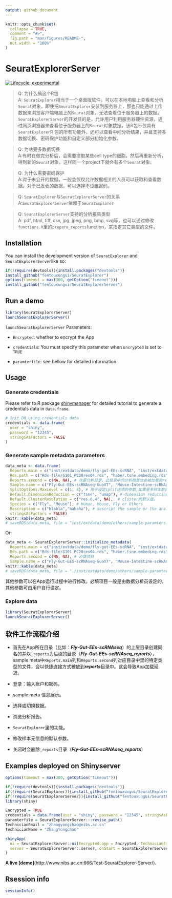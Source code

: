```yaml
---
output: github_document
---
```


<!-- README.md is generated from README.Rmd. Please edit that file -->

```r
knitr::opts_chunk$set(
  collapse = TRUE,
  comment = "#>",
  fig.path = "man/figures/README-",
  out.width = "100%"
)
```

# SeuratExplorerServer

<!-- badges: start -->
[![Lifecycle: experimental](https://img.shields.io/badge/lifecycle-experimental-orange.svg)](https://lifecycle.r-lib.org/articles/stages.html#experimental)
<!-- badges: end -->

> Q: 为什么搞这个R包<br/>
A: ``SeuratExplorer``相当于一个桌面版软件，可以在本地电脑上查看和分析``Seurat``对象，即使把``SeuratExplorer``安装到服务器上，那也只能通过上传数据来浏览客户端电脑上的``Seurat``对象，无法查看位于服务器上的数据。``SeuratExplorerServer``的开发目的是，允许用户利用服务器硬件资源，通过网页浏览器来查看位于服务器上的``Seurat``对象数据，该R包不仅具有``SeuratExplorer``R 包的所有功能外，还可以查看中间分析结果，并且支持多数据切换、密码保护功能和自定义部分初始化参数。

> Q: 为啥要多数据切换<br/>
A:有时在做完分析后，会需要提取某些cell type的细胞，然后再重新分析，得到新的``Seurat``对象，这样同一个project下就会有多个``Seurat``对象。

> Q: 为什么需要密码保护<br/>
A:对于未公开的数据，一般会仅仅允许数据相关的人员可以获取和查看数据。对于已发表的数据，可以选择不设置密码。

> Q: ``SeuratExplorer``与``SeuratExplorerServer``的关系<br/>
A:``SeuratExplorerServer``依赖于``SeuratExplorer``

> Q: ``SeuratExplorerServer``支持的分析报告类型<br/>
A: pdf, html, tiff, csv, jpg, jpeg, png, bmp, svg等，也可以通过修改``functions.R``里的``prepare_reports``function，来指定其它类型的文件。


## Installation

You can install the development version of ``SeuratExplorer`` and ``SeuratExplorerServer``like so:

```r
if(!require(devtools)){install.packages("devtools")}
install_github("fentouxungui/SeuratExplorer")
options(timeout = max(300, getOption("timeout")))
install_github("fentouxungui/SeuratExplorerServer")
```

## Run a demo

```r
library(SeuratExplorerServer)
launchSeuratExplorerServer()
```

```launchSeuratExplorerServer``` Parameters:

- ``Encrypted``: whether to encrypt the App

- ``credentials``: You must specify this parameter when ``Encrypted`` is set to ``TRUE``

- ``paramterfile``: see bellow for detailed information

## Usage

### Generate credentials

Please refer to R package [shinymanager](https://github.com/datastorm-open/shinymanager) for detailed tutorial to generate a credentials data in ``data.frame``.

```r
# Init DB using credentials data
credentials <- data.frame(
  user = "shiny",
  password = "12345",
  stringsAsFactors = FALSE
)
```

### Generate sample metadata parameters

```r
data_meta <- data.frame(
  Reports.main = c("inst/extdata/demo/fly-gut-EEs-scRNA", "inst/extdata/demo/mouse-gut-haber"), # 主分析目录, Rds文件位于此目录中，并且所有位于该目录下的指定文件也会被收录到reports中，以sample name进行命名和区分。
  Rds.path = c("Rds-file/G101_PC20res04.rds", "haber.tsne.embeding.rds"), # Rds文件在主分析目录中的相对目录
  Reports.second = c(NA, NA), # 次要分析目录，此目录中的分析报告也会被加载到reports临时目录中，比如cellranger的结果。放到Others子目录下。
  Sample.name = c("Fly-Gut-EEs-scRNAseq-GuoXT", "Mouse-Intestine-scRNAseq-Haber"), # Sample name
  SplitOptions.MaxLevel = c(1, 4), # 用于设定split选项的参数,如果是多样本数据合并，一般该值要大于或等于样本数。
  Default.DimensionReduction = c("tsne", "umap"), # dimension reduction的默认值。
  Default.ClusterResolution = c("res.0.4", NA),  # cluster的默认值。
  Species = c("Fly", "Mouse"), # Human, Mouse, Fly or Others
  Description = c("blabla","hahaha"), # descript the sample or the analsyis, or whatever.
  stringsAsFactors = FALSE)
knitr::kable(data_meta)
# saveRDS(data_meta, file = "inst/extdata/demo/others/sample-paramters.rds")
```

Or:

```r
data_meta <- SeuratExplorerServer::initialize_metadata(
  Reports.main = c("inst/extdata/demo/fly-gut-EEs-scRNA", "inst/extdata/demo/mouse-gut-haber"), # 必填项目
  Rds.path = c("Rds-file/G101_PC20res04.rds", "haber.tsne.embeding.rds"), # 必填项目
  Reports.second = c(NA, NA), # 必填项目
  Sample.name = c("Fly-Gut-EEs-scRNAseq-GuoXT", "Mouse-Intestine-scRNAseq-Haber")) # 必填项目
knitr::kable(data_meta)
# saveRDS(data_meta, file = "./inst/extdata/demo/others/sample-paramters.rds")
```

其他参数可以在App运行过程中进行修改。必填项目一般是由数据分析员设定的，其他参数可由用户自行设定。


### Explore data

```r
library(SeuratExplorerServer)
launchSeuratExplorerServer()
```

## 软件工作流程介绍

- 首先在App所在目录（比如：***Fly-Gut-EEs-scRNAseq***）的上层目录创建同名的并以``_reports``为后缀的目录（***Fly-Gut-EEs-scRNAseq_reports***），sample meta中``Reports.main``列和``Reports.second``列对应目录中里的特定类型的文件，会以快捷连接方式被放到***reports***目录中。这会导致App加载延迟。

- 登录：输入账户和密码。

- sample meta 信息展示。

- 选择或切换数据。

- 浏览分析报告。

- ``SeuratExplorer``里的功能。

- 修改样本元信息的默认参数。

- 关闭时会删除``_reports``目录（***Fly-Gut-EEs-scRNAseq_reports***）

## Examples deployed on Shinyserver

```r
options(timeout = max(300, getOption("timeout")))

if(!require(devtools)){install.packages("devtools")}
if(!require(SeuratExplorer)){install_github("fentouxungui/SeuratExplorer")}
if(!require(SeuratExplorerServer)){install_github("fentouxungui/SeuratExplorerServer")}
library(shiny)

Encrypted = TRUE
credentials = data.frame(user = "shiny", password = "12345", stringsAsFactors = FALSE)
paramterfile = SeuratExplorerServer:::revise_path()
TechnicianEmail = "zhangyongchao@nibs.ac.cn"
TechnicianName = "ZhangYongchao"

shinyApp(
  ui = SeuratExplorerServer::ui(Encrypted.app = Encrypted, TechnicianEmail = TechnicianEmail, TechnicianName = TechnicianName),
  server = SeuratExplorerServer::server, onStart = SeuratExplorerServer:::onStart(Encrypted, credentials, paramterfile)
)
```

**A live [demo]**(http://www.nibs.ac.cn:666/Test-SeuratExplorer-Server/).

## Rsession info

```r
sessionInfo()
```






